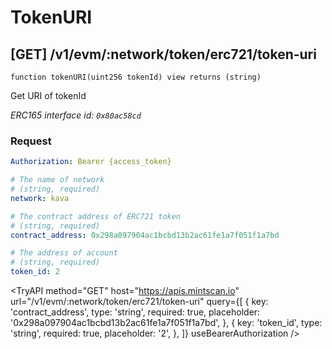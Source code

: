 
# TokenURI

## **[GET]** /v1/evm/:network/token/erc721/token-uri

`function tokenURI(uint256 tokenId) view returns (string)`

Get URI of tokenId

_ERC165 interface id: `0x80ac58cd`_

### Request

```yaml filename="Headers"
Authorization: Bearer {access_token}
```

```yaml filename="Parameters"
# The name of network
# (string, required)
network: kava
```

```yaml filename="Queries"
# The contract address of ERC721 token
# (string, required)
contract_address: 0x298a097904ac1bcbd13b2ac61fe1a7f051f1a7bd

# The address of account
# (string, required)
token_id: 2
```

<TryAPI
  method="GET"
  host="https://apis.mintscan.io"
  url="/v1/evm/:network/token/erc721/token-uri"
  query={[
    {
      key: 'contract_address',
      type: 'string',
      required: true,
      placeholder: '0x298a097904ac1bcbd13b2ac61fe1a7f051f1a7bd',
    },
    {
      key: 'token_id',
      type: 'string',
      required: true,
      placeholder: '2',
    },
  ]}
  useBearerAuthorization
/>
